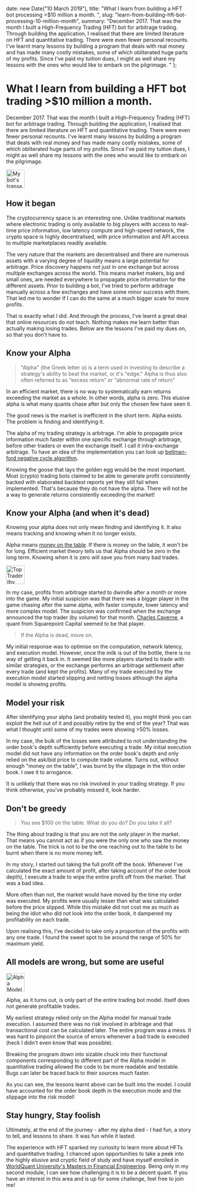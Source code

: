 
  date: new Date("10 March 2019"),
  title: "What I learn from building a HFT bot processing >$10 million a month. ",
  slug: "learn-from-building-hft-bot-processing-10-million-month",
  summary: "December 2017. That was the month I built a High-Frequency Trading (HFT) bot for arbitrage trading. Through building the application, I realised that there are limited literature on HFT and quantitative trading. There were even fewer personal recounts. I've learnt many lessons by building a program that deals with real money and has made many costly mistakes, some of which obliterated huge parts of my profits. Since I've paid my tuition dues, I might as well share my lessons with the ones who would like to embark on the pilgrimage. "
};

What I learn from building a HFT bot trading >$10 million a month. 
===

December 2017. That was the month I built a High-Frequency Trading (HFT) bot for arbitrage trading. Through building the application, I realised that there are limited literature on HFT and quantitative trading. There were even fewer personal recounts. I've learnt many lessons by building a program that deals with real money and has made many costly mistakes, some of which obliterated huge parts of my profits. Since I've paid my tuition dues, I might as well share my lessons with the ones who would like to embark on the pilgrimage. 

<Image
  width="50"
  src="/static/blog/2019/3/hft-transaction-volume.png"
  alt="My bot's transaction volume, if only that was my profits..."
  caption="My bot's transaction volume, if only that was my profits..."
/>

## How it began

The cryptocurrency space is an interesting one. Unlike traditional markets where electronic trading is only available to big players with access to real-time price information, low latency compute and high-speed network, the crypto space is highly decentralised, with price information and API access to multiple marketplaces readily available. 

The very nature that the markets are decentralised and there are numerous assets with a varying degree of liquidity means a large potential for arbitrage. Price discovery happens not just in one exchange but across multiple exchanges across the world. This means market makers, big and small ones, are needed everywhere to propagate price information for the different assets. Prior to building a bot, I've tried to perform arbitrage manually across a few exchanges and have some minor success with them. That led me to wonder if I can do the same at a much bigger scale for more profits. 

That is exactly what I did. And through the process, I've learnt a great deal that online resources do not teach. Nothing makes me learn better than actually making losing trades. Below are the lessons I've paid my dues on, so that you don't have to.

## Know your Alpha

> "Alpha" (the Greek letter α) is a term used in investing to describe a strategy's ability to beat the market, or it's "edge." Alpha is thus also often referred to as “excess return” or “abnormal rate of return”

> <Reference
  text="from Investopedia"
  src="https://www.investopedia.com/terms/a/alpha.asp"
/> 

In an efficient market, there is no way to systematically earn returns exceeding the market as a whole. In other words, alpha is zero. This elusive alpha is what many quants chase after but only the chosen few have seen it. 

The good news is the market is inefficient in the short term. Alpha exists. The problem is finding and identifying it. 

The alpha of my trading strategy is arbitrage. I'm able to propagate price information much faster within one specific exchange through arbitrage, before other traders or even the exchange itself. I call it intra-exchange arbitrage. To have an idea of the implementation you can look up <a href="https://www.globalsoftwaresupport.com/forex-arbitrage-bellman-ford/">bellman-ford negative cycle algorithm</a>. 

Knowing the goose that lays the golden egg would be the most important. Most (crypto) trading bots claimed to be able to generate profit consistently backed with elaborated backtest reports yet they still fail when implemented. That's because they do not have the alpha. There will not be a way to generate returns consistently exceeding the market!

## Know your Alpha (and when it's dead)

Knowing your alpha does not only mean finding and identifying it. It also means tracking and knowing when it no longer exists. 

Alpha means <a href="https://www.gurufocus.com/news/743686/can-investors-beat-an-efficient-market">money on the table</a>. If there is money on the table, it won't be for long. Efficient market theory tells us that Alpha should be zero in the long term. Knowing when it is zero will save you from many bad trades. 

<Image
  width="50"
  src="/static/blog/2019/3/quoine-top-trader.png"
  alt="Top Trader (by volume) - Beaten at my game"
  caption="Top Trader (by volume) - Beaten at my game"
/>

In my case, profits from arbitrage started to dwindle after a month or more into the game. My initial suspicion was that there was a bigger player in the game chasing after the same alpha, with faster compute, lower latency and more complex model. The suspicion  was confirmed when the exchange announced the top trader (by volume) for that month. <a href="https://www.linkedin.com/in/charles-caverne-a2562a14/">Charles Caverne</a>, a quant from Squarepoint Capital seemed to be that player. 

> If the Alpha is dead, move on.

My initial response was to optimise on the computation, network latency, and execution model. However, once the milk is out of the bottle, there is no way of getting it back in. It seemed like more players started to trade with similar strategies, or the exchange performs an arbitrage settlement after every trade (and kept the profits). Many of my trade executed by the execution model started slipping and netting losses although the alpha model is showing profits. 

## Model your risk

After identifying your alpha (and probably tested it), you might think you can exploit the hell out of it and possibly retire by the end of the year? That was what I thought until some of my trades were showing >50% losses. 

In my case, the bulk of the losses were attributed to not understanding the order book's depth sufficiently before executing a trade. My initial execution model did not have any information on the order book's depth and only relied on the ask/bid price to compute trade volume. Turns out, without enough "money on the table", I was burnt by the slippage in the thin order book. I owe it to arrogance. 

It is unlikely that there was no risk involved in your trading strategy. If you think otherwise, you've probably missed it, look harder.

## Don't be greedy

> You see $100 on the table. What do you do? Do you take it all?

The thing about trading is that you are not the only player in the market. That means you cannot act as if you were the only one who saw the money on the table. The trick is not to be the one reaching out to the table to be burnt when there is no more money left. 

In my story, I started out taking the full profit off the book. Whenever I've calculated the exact amount of profit, after taking account of the order book depth), I execute a trade to wipe the entire profit off from the market. That was a bad idea. 

More often than not, the market would have moved by the time my order was executed. My profits were usually lesser than what was calculated before the price slipped. While this mistake did not cost me as much as being the idiot who did not look into the order book, it dampened my profitability on each trade. 

Upon realising this, I've decided to take only a proportion of the profits with any one trade. I found the sweet spot to be around the range of 50% for maximum yield. 

## All models are wrong, but some are useful

<Image
  width="50"
  src="/static/blog/2019/3/alpha-model-quantitative-trading.png"
  alt="Alpha Model in Quantitative Trading"
  caption="Alpha Model in Quantitative Trading"
/>

Alpha, as it turns out, is only part of the entire trading bot model. Itself does not generate profitable trades. 

My earliest strategy relied only on the Alpha model for manual trade execution. I assumed there was no risk involved in arbitrage and that transactional cost can be calculated later. The entire program was a mess. It was hard to pinpoint the source of errors whenever a bad trade is executed (heck I didn't even know that was possible). 

Breaking the program down into sizable chuck into their functional components corresponding to different part of the Alpha model in quantitative trading allowed the code to be more readable and testable. Bugs can later be traced back to their sources much faster. 

As you can see, the lessons learnt above can be built into the model. I could have accounted for the order book depth in the execution mode and the slippage into the risk model!

## Stay hungry, Stay foolish

Ultimately, at the end of the journey - after my alpha died - I had fun, a story to tell, and lessons to share. It was fun while it lasted. 

The experience with HFT sparked my curiosity to learn more about HFTs and quantitative trading. I chanced upon opportunities to take a peek into the highly elusive and cryptic field of study and have myself enrolled in <a href="https://wqu.org/programs/mscfe">WorldQuant University's Masters in Financial Engineering</a>. Being only in my second module, I can see how challenging it is to be a decent quant. If you have an interest in this area and is up for some challenge, feel free to join me!


